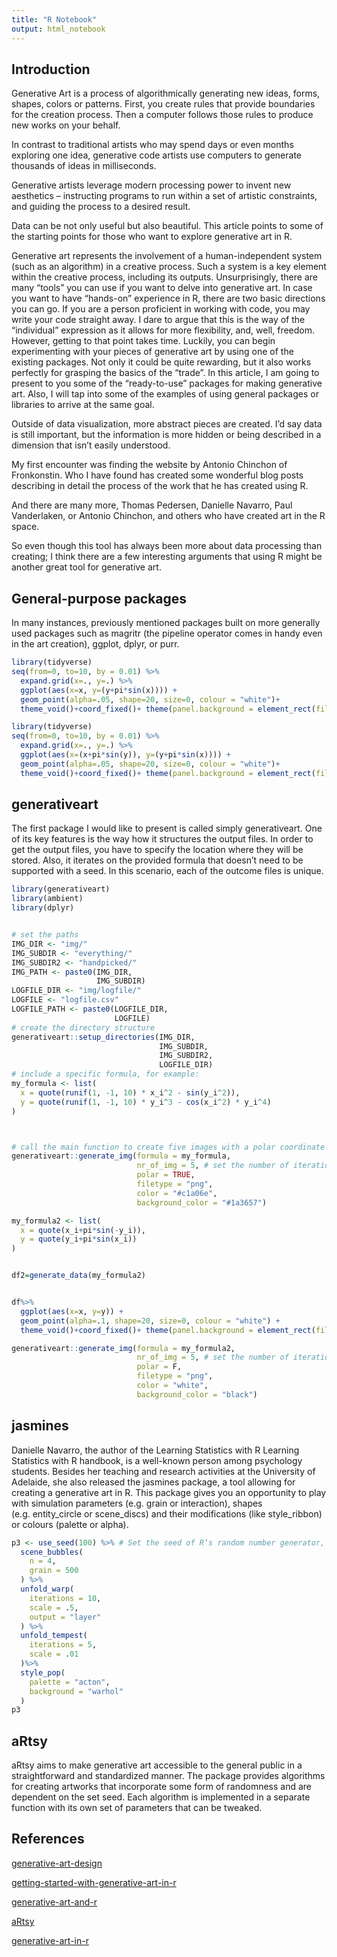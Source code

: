 ```yaml
---
title: "R Notebook"
output: html_notebook
---
```


## Introduction

Generative Art is a process of algorithmically generating new ideas, forms, shapes, colors or patterns. First, you create rules that provide boundaries for the creation process. Then a computer  follows those rules to produce new works on your behalf.  

In contrast to traditional artists who may spend days or even months exploring one idea,  generative code artists use computers to generate thousands of ideas in milliseconds. 

Generative artists leverage modern processing power to invent new aesthetics – instructing programs to run within a set of artistic constraints, and guiding the process to a desired result. 

Data can be not only useful but also beautiful. This article points to some of the starting points for those who want to explore generative art in R.

Generative art represents the involvement of a human-independent system (such as an algorithm) in a creative process. Such a system is a key element within the creative process, including its outputs.
Unsurprisingly, there are many “tools” you can use if you want to delve into generative art. In case you want to have “hands-on” experience in R, there are two basic directions you can go.
If you are a person proficient in working with code, you may write your code straight away. I dare to argue that this is the way of the “individual” expression as it allows for more flexibility, and, well, freedom.
However, getting to that point takes time. Luckily, you can begin experimenting with your pieces of generative art by using one of the existing packages. Not only it could be quite rewarding, but it also works perfectly for grasping the basics of the “trade”.
In this article, I am going to present to you some of the “ready-to-use” packages for making generative art. Also, I will tap into some of the examples of using general packages or libraries to arrive at the same goal.


Outside of data visualization, more abstract pieces are created. I'd say data is still important, but the information is more hidden or being described in a dimension that isn't easily understood.

My first encounter was finding the website by Antonio Chinchon of Fronkonstin. Who I have found has created some wonderful blog posts describing in detail the process of the work that he has created using R.


And there are many more, Thomas Pedersen, Danielle Navarro, Paul Vanderlaken, or Antonio Chinchon, and others who have created art in the R space.

So even though this tool has always been more about data processing than creating; I think there are a few interesting arguments that using R might be another great tool for generative art.


## General-purpose packages
In many instances, previously mentioned packages built on more generally used packages such as magritr (the pipeline operator comes in handy even in the art creation), ggplot, dplyr, or purr.


```r
library(tidyverse)
seq(from=0, to=10, by = 0.01) %>%
  expand.grid(x=., y=.) %>%
  ggplot(aes(x=x, y=(y+pi*sin(x)))) +
  geom_point(alpha=.05, shape=20, size=0, colour = "white")+
  theme_void()+coord_fixed()+ theme(panel.background = element_rect(fill = 'black', colour = 'black'))
```


```r
library(tidyverse)
seq(from=0, to=10, by = 0.01) %>%
  expand.grid(x=., y=.) %>%
  ggplot(aes(x=(x+pi*sin(y)), y=(y+pi*sin(x)))) +
  geom_point(alpha=.05, shape=20, size=0, colour = "white")+
  theme_void()+coord_fixed()+ theme(panel.background = element_rect(fill = 'black', colour = 'black'))
```




## generativeart

The first package I would like to present is called simply generativeart.
One of its key features is the way how it structures the output files. In order to get the output files, you have to specify the location where they will be stored. Also, it iterates on the provided formula that doesn’t need to be supported with a seed. In this scenario, each of the outcome files is unique.

```r
library(generativeart)
library(ambient)
library(dplyr)


# set the paths
IMG_DIR <- "img/"
IMG_SUBDIR <- "everything/"
IMG_SUBDIR2 <- "handpicked/"
IMG_PATH <- paste0(IMG_DIR, 
                   IMG_SUBDIR)
LOGFILE_DIR <- "img/logfile/"
LOGFILE <- "logfile.csv"
LOGFILE_PATH <- paste0(LOGFILE_DIR, 
                       LOGFILE)
# create the directory structure
generativeart::setup_directories(IMG_DIR, 
                                 IMG_SUBDIR, 
                                 IMG_SUBDIR2, 
                                 LOGFILE_DIR)
# include a specific formula, for example:
my_formula <- list(
  x = quote(runif(1, -1, 10) * x_i^2 - sin(y_i^2)),
  y = quote(runif(1, -1, 10) * y_i^3 - cos(x_i^2) * y_i^4)
)



# call the main function to create five images with a polar coordinate system
generativeart::generate_img(formula = my_formula, 
                            nr_of_img = 5, # set the number of iterations
                            polar = TRUE, 
                            filetype = "png", 
                            color = "#c1a06e", 
                            background_color = "#1a3657")
```

```r
my_formula2 <- list(
  x = quote(x_i+pi*sin(-y_i)),
  y = quote(y_i+pi*sin(x_i))
)


df2=generate_data(my_formula2)


df%>%
  ggplot(aes(x=x, y=y)) +
  geom_point(alpha=.1, shape=20, size=0, colour = "white") + 
  theme_void()+coord_fixed()+ theme(panel.background = element_rect(fill = 'black', colour = 'black'))

generativeart::generate_img(formula = my_formula2, 
                            nr_of_img = 5, # set the number of iterations
                            polar = F, 
                            filetype = "png", 
                            color = "white", 
                            background_color = "black")
```

## jasmines

Danielle Navarro, the author of the Learning Statistics with R Learning Statistics with R handbook, is a well-known person among psychology students.
Besides her teaching and research activities at the University of Adelaide, she also released the jasmines package, a tool allowing for creating a generative art in R.
This package gives you an opportunity to play with simulation parameters (e.g. grain or interaction), shapes (e.g. entity_circle or scene_discs) and their modifications (like style_ribbon) or colours (palette or alpha). 

```r
p3 <- use_seed(100) %>% # Set the seed of R‘s random number generator, which is useful for creating simulations or random objects that can be reproduced.
  scene_bubbles(
    n = 4, 
    grain = 500
  ) %>%
  unfold_warp(
    iterations = 10,
    scale = .5, 
    output = "layer" 
  ) %>%
  unfold_tempest(
    iterations = 5,
    scale = .01
  )%>%
  style_pop(
    palette = "acton",
    background = "warhol"
  )
p3
```


## aRtsy

aRtsy aims to make generative art accessible to the general public in a straightforward and standardized manner. The package provides algorithms for creating artworks that incorporate some form of randomness and are dependent on the set seed. Each algorithm is implemented in a separate function with its own set of parameters that can be tweaked.

## References

[generative-art-design](https://aiartists.org/generative-art-design)

[getting-started-with-generative-art-in-r](https://towardsdatascience.com/getting-started-with-generative-art-in-r-3bc50067d34b)

[generative-art-and-r](https://generative.substack.com/p/generative-art-and-r)

[aRtsy](https://github.com/koenderks/aRtsy)

[generative-art-in-r](https://blog.djnavarro.net/posts/2021-07-08_generative-art-in-r/)